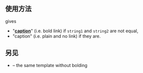 {{NoteTA|G1=MediaWiki}}
{{Documentation subpage}}
== 使用方法 ==
<code>{{tlp|Bold link if not equal|string1|string2|link|caption}}</code> gives
* "'''[[hyperlink|caption]]'''" (i.e. bold link) if <code>string1</code> and <code>string2</code> are not equal,
* "caption" (i.e. plain and no link) if they are.

== 另见 ==
* {{tl|Link if not equal}} – the same template without bolding

<includeonly>{{Sandbox other||
<!-- Categories below this line, please; interwikis at Wikidata -->
[[Category:条件链接模板]]
}}</includeonly>